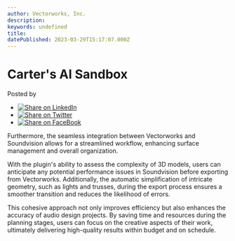 ```yaml
---
author: Vectorworks, Inc.
description: 
keywords: undefined
title:  
datePublished: 2023-03-29T15:17:07.000Z
---
```

  

# Carter's AI Sandbox

 Posted by 

* [![Share on LinkedIn](https://2659751.fs1.hubspotusercontent-na1.net/hubfs/2659751/michaelDemo/share-LI.png)](http://www.linkedin.com/shareArticle?mini=true&url=https%3A%2F%2Fblog.vectorworks.net%2Fcarters-ai-sandbox)
* [![Share on Twitter](https://2659751.fs1.hubspotusercontent-na1.net/hubfs/2659751/michaelDemo/share-TW.png)](https://www.twitter.com/share?text=Carter's%20AI%20Sandbox&url=https%3A%2F%2Fblog.vectorworks.net%2Fcarters-ai-sandbox&via=PMGTweets)
* [![Share on FaceBook](https://2659751.fs1.hubspotusercontent-na1.net/hubfs/2659751/michaelDemo/share-FB.png)](https://www.facebook.com/sharer/sharer.php?u=https%3A%2F%2Fblog.vectorworks.net%2Fcarters-ai-sandbox)

Furthermore, the seamless integration between Vectorworks and Soundvision allows for a streamlined workflow, enhancing surface management and overall organization.

With the plugin's ability to assess the complexity of 3D models, users can anticipate any potential performance issues in Soundvision before exporting from Vectorworks. Additionally, the automatic simplification of intricate geometry, such as lights and trusses, during the export process ensures a smoother transition and reduces the likelihood of errors.

This cohesive approach not only improves efficiency but also enhances the accuracy of audio design projects. By saving time and resources during the planning stages, users can focus on the creative aspects of their work, ultimately delivering high-quality results within budget and on schedule.
  
  
  